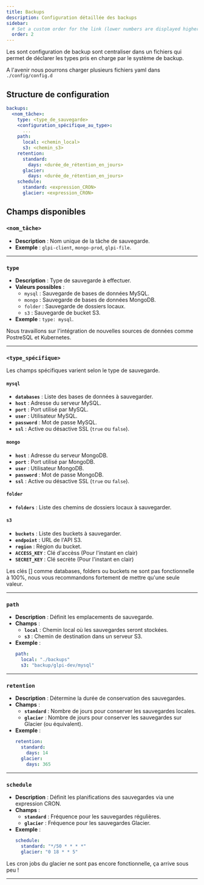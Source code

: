 ```yaml
---
title: Backups
description: Configuration détaillée des backups
sidebar:
  # Set a custom order for the link (lower numbers are displayed higher up)
  order: 2
---
```




Les sont configuration de backup sont centraliser dans un fichiers qui permet de déclarer les types pris en charge par le système de backup.

A l'avenir nous pourrons charger plusieurs fichiers yaml dans ```./config/config.d```


## Structure de configuration

```yaml
backups:
  <nom_tâche>:
    type: <type_de_sauvegarde>
    <configuration_spécifique_au_type>:
      ...
    path:
      local: <chemin_local>
      s3: <chemin_s3>
    retention:
      standard:
        days: <durée_de_rétention_en_jours>
      glacier:
        days: <durée_de_rétention_en_jours>
    schedule:
      standard: <expression_CRON>
      glacier: <expression_CRON>
```

## Champs disponibles

### **`<nom_tâche>`**
- **Description** : Nom unique de la tâche de sauvegarde.
- **Exemple** : `glpi-client`, `mongo-prod`, `glpi-file`.

---

### **`type`**
- **Description** : Type de sauvegarde à effectuer.
- **Valeurs possibles** :
  - `mysql` : Sauvegarde de bases de données MySQL.
  - `mongo` : Sauvegarde de bases de données MongoDB.
  - `folder` : Sauvegarde de dossiers locaux.
  - `s3` : Sauvegarde de bucket S3.
- **Exemple** : `type: mysql`.

<Aside type="tip" title="Prochaines intégration">
    Nous travaillons sur l'intégration de nouvelles sources de données comme PostreSQL et Kubernetes. 
</Aside>

---

### **`<type_spécifique>`**
Les champs spécifiques varient selon le type de sauvegarde.

#### **`mysql`**
- **`databases`** : Liste des bases de données à sauvegarder.
- **`host`** : Adresse du serveur MySQL.
- **`port`** : Port utilisé par MySQL.
- **`user`** : Utilisateur MySQL.
- **`password`** : Mot de passe MySQL.
- **`ssl`** : Active ou désactive SSL (`true` ou `false`).

#### **`mongo`**
- **`host`** : Adresse du serveur MongoDB.
- **`port`** : Port utilisé par MongoDB.
- **`user`** : Utilisateur MongoDB.
- **`password`** : Mot de passe MongoDB.
- **`ssl`** : Active ou désactive SSL (`true` ou `false`).

#### **`folder`**
- **`folders`** : Liste des chemins de dossiers locaux à sauvegarder.


#### **`s3`**
- **`buckets`** : Liste des buckets à sauvegarder.
- **`endpoint`** : URL de l'API S3.
- **`region`** : Région du bucket.
- **`ACCESS_KEY`** : Clé d'accèss (Pour l'instant en clair)
- **`SECRET_KEY`** : Clé secrète (Pour l'instant en clair)

<Aside type="danger">Les clés [] comme databases, folders ou buckets ne sont pas fonctionnelle à 100%, nous vous recommandons fortement de mettre qu'une seule valeur.</Aside>

---

### **`path`**
- **Description** : Définit les emplacements de sauvegarde.
- **Champs** :
  - **`local`** : Chemin local où les sauvegardes seront stockées.
  - **`s3`** : Chemin de destination dans un serveur S3.
- **Exemple** :
  ```yaml
  path:
    local: "./backups"
    s3: "backup/glpi-dev/mysql"
  ```

---

### **`retention`**
- **Description** : Détermine la durée de conservation des sauvegardes.
- **Champs** :
  - **`standard`** : Nombre de jours pour conserver les sauvegardes locales.
  - **`glacier`** : Nombre de jours pour conserver les sauvegardes sur Glacier (ou équivalent).
- **Exemple** :
  ```yaml
  retention:
    standard:
      days: 14
    glacier:
      days: 365
  ```

---

### **`schedule`**
- **Description** : Définit les planifications des sauvegardes via une expression CRON.
- **Champs** :
  - **`standard`** : Fréquence pour les sauvegardes régulières.
  - **`glacier`** : Fréquence pour les sauvegardes Glacier.
- **Exemple** :
  ```yaml
  schedule:
    standard: "*/50 * * * *"
    glacier: "0 18 * * 5"
  ```
<Aside type="danger">Les cron jobs du glacier ne sont pas encore fonctionnelle, ça arrive sous peu !</Aside>

---
